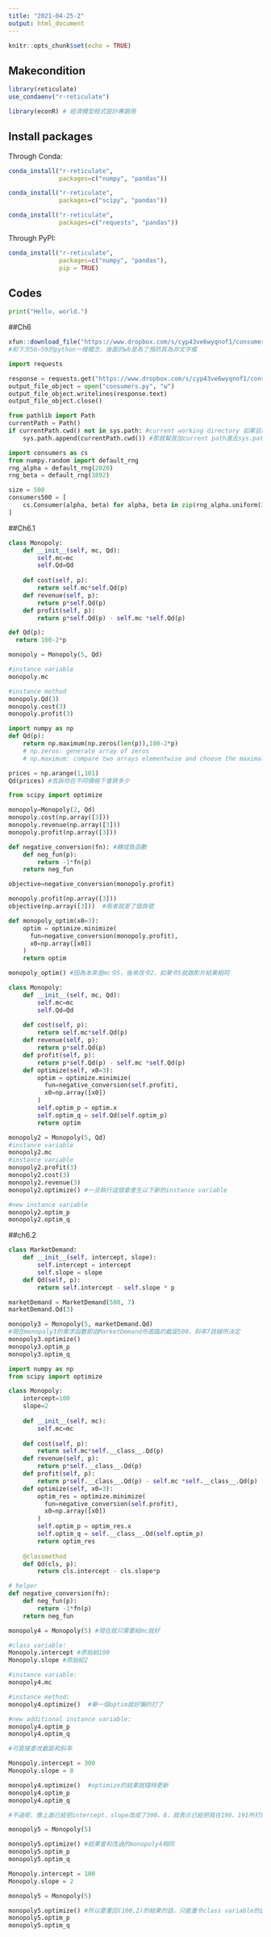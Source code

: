 ---
title: "2021-04-25-2"
output: html_document
---

```{r setup, include=FALSE}
knitr::opts_chunk$set(echo = TRUE)
```

## Makecondition

```{r makecondition}
library(reticulate)
use_condaenv("r-reticulate")

library(econR) # 經濟模型程式設計專題用
```

## Install packages

Through Conda:
```{r, eval=F}
conda_install("r-reticulate",
              packages=c("numpy", "pandas"))
```

```{r, eval=F}
conda_install("r-reticulate",
              packages=c("scipy", "pandas"))
```

```{r, eval=F}
conda_install("r-reticulate",
              packages=c("requests", "pandas"))
```

Through PyPI:
```{r, eval=FALSE}
conda_install("r-reticulate",
              packages=c("numpy", "pandas"),
              pip = TRUE)
```


## Codes

```{python}
print("Hello, world.")
```

##Ch6

```{r}
xfun::download_file("https://www.dropbox.com/s/cyp43ve6wyqnof1/consumers.py?dl=1", mode="wb")
#和下方56~59的python一樣概念，後面的wb是為了預防其為非文字檔
```

```{python}
import requests

response = requests.get("https://www.dropbox.com/s/cyp43ve6wyqnof1/consumers.py?dl=1")
output_file_object = open("consumers.py", "w")
output_file_object.writelines(response.text)
output_file_object.close()

from pathlib import Path
currentPath = Path()
if currentPath.cwd() not in sys.path: #current working directory 如果目前的路徑不在它找的到東西的sys.path裡面的話
    sys.path.append(currentPath.cwd()) #那就幫我加current path進去sys.path裡

import consumers as cs
from numpy.random import default_rng
rng_alpha = default_rng(2020)
rng_beta = default_rng(3892)

size = 500
consumers500 = [
    cs.Consumer(alpha, beta) for alpha, beta in zip(rng_alpha.uniform(300,500,size), rng_beta.uniform(5,30,size))
]
```

##Ch6.1

```{python}
class Monopoly:
    def __init__(self, mc, Qd):
        self.mc=mc
        self.Qd=Qd
    
    def cost(self, p):
        return self.mc*self.Qd(p)
    def revenue(self, p):
        return p*self.Qd(p)
    def profit(self, p):
        return p*self.Qd(p) - self.mc *self.Qd(p)

```

```{python}
def Qd(p):
  return 100-2*p

monopoly = Monopoly(5, Qd)

#instance variable
monopoly.mc

#instance method
monopoly.Qd(3)
monopoly.cost(3)
monopoly.profit(3)
```

```{python}
import numpy as np
def Qd(p):
    return np.maximum(np.zeros(len(p)),100-2*p)
    # np.zeros: generate array of zeros
    # np.maximum: compare two arrays elementwise and choose the maximal one

prices = np.arange(1,101)
Qd(prices) #告訴你在不同價格下會買多少
```

```{python}
from scipy import optimize

monopoly=Monopoly(2, Qd)
monopoly.cost(np.array([3]))
monopoly.revenue(np.array([3]))
monopoly.profit(np.array([3]))
```

```{python}
def negative_conversion(fn): #轉成負函數
    def neg_fun(p):
        return -1*fn(p)
    return neg_fun
```

```{python}
objective=negative_conversion(monopoly.profit)
```

```{python}
monopoly.profit(np.array([3]))
objective(np.array([3]))  #兩者就差了個負號
```

```{python}
def monopoly_optim(x0=3):
    optim = optimize.minimize(
      fun=negative_conversion(monopoly.profit),
      x0=np.array([x0])
    )
    return optim

monopoly_optim() #因為本來是mc令5，後來改令2，如果令5就跟影片結果相同
```

```{python}
class Monopoly:
    def __init__(self, mc, Qd):
        self.mc=mc
        self.Qd=Qd
    
    def cost(self, p):
        return self.mc*self.Qd(p)
    def revenue(self, p):
        return p*self.Qd(p)
    def profit(self, p):
        return p*self.Qd(p) - self.mc *self.Qd(p)
    def optimize(self, x0=3):
        optim = optimize.minimize(
          fun=negative_conversion(self.profit),
          x0=np.array([x0])
        )
        self.optim_p = optim.x
        self.optim_q = self.Qd(self.optim_p)
        return optim

```

```{python}
monopoly2 = Monopoly(5, Qd)
#instance variable
monopoly2.mc
#instance variable
monopoly2.profit(3)
monopoly2.cost(3)
monopoly2.revenue(3)
monopoly2.optimize() #一旦執行這個會產生以下新的instance variable

#new instance variable
monopoly2.optim_p
monopoly2.optim_q
```

##ch6.2
```{python}
class MarketDemand:
    def __init__(self, intercept, slope):
        self.intercept = intercept
        self.slope = slope
    def Qd(self, p):
        return self.intercept - self.slope * p

```

```{python}
marketDemand = MarketDemand(500, 7)
marketDemand.Qd(3)

monopoly3 = Monopoly(5, marketDemand.Qd)
#現在monopoly3的需求函數即由MarketDemand所面臨的截距500，斜率7該線所決定
monopoly3.optimize()
monopoly3.optim_p
monopoly3.optim_q
```

```{python}
import numpy as np 
from scipy import optimize

class Monopoly:
    intercept=100
    slope=2
    
    def __init__(self, mc):
        self.mc=mc
    
    def cost(self, p):
        return self.mc*self.__class__.Qd(p)
    def revenue(self, p):
        return p*self.__class__.Qd(p)
    def profit(self, p):
        return p*self.__class__.Qd(p) - self.mc *self.__class__.Qd(p)
    def optimize(self, x0=3):
        optim_res = optimize.minimize(
          fun=negative_conversion(self.profit),
          x0=np.array([x0])
        )
        self.optim_p = optim_res.x
        self.optim_q = self.__class__.Qd(self.optim_p)
        return optim_res
    
    @classmethod
    def Qd(cls, p):
        return cls.intercept - cls.slope*p

# helper
def negative_conversion(fn):
    def neg_fun(p):
        return -1*fn(p)
    return neg_fun

```

```{python}
monopoly4 = Monopoly(5) #現在就只需要給mc就好

#class variable:
Monopoly.intercept #原始給100
Monopoly.slope #原始給2

#instance variable:
monopoly4.mc

#instance method:
monopoly4.optimize()  #舉一個optim就好懶的打了

#new additional instance variable:
monopoly4.optim_p
monopoly4.optim_q
```

```{python}
#可直接更改截距和斜率

Monopoly.intercept = 300
Monopoly.slope = 8

monopoly4.optimize()  #optimize的結果就隨時更新
monopoly4.optim_p
monopoly4.optim_q
```

```{python}
#不過呢，像上面已經把intercept、slope改成了300、8，就表示已經把我在190、191所打的100、2給替換掉了，所以如果我這時生成一個新的monopoly5，他會follow的Qd是(intercept,slope)為(300,8)的Qd而非原始的(100,2)要注意

monopoly5 = Monopoly(5)

monopoly5.optimize() #結果會和改過的monopoly4相同
monopoly5.optim_p
monopoly5.optim_q
```

```{python}
Monopoly.intercept = 100
Monopoly.slope = 2

monopoly5 = Monopoly(5)

monopoly5.optimize() #所以要重回(100,2)的結果的話，只能重令class variable的intercept和slope
monopoly5.optim_p
monopoly5.optim_q
```


